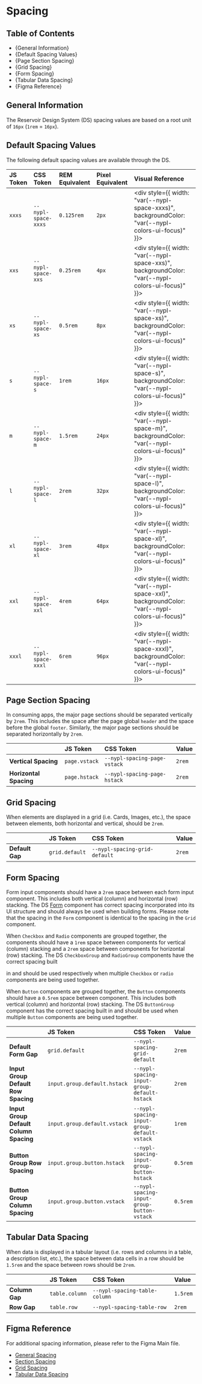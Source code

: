 

<Meta title="Style Guide/Spacing" />

# Spacing

## Table of Contents

- {<Link href="#general-information" target="_self">General Information</Link>}
- {<Link href="#default-spacing-values" target="_self">Default Spacing Values</Link>}
- {<Link href="#page-section-spacing" target="_self">Page Section Spacing</Link>}
- {<Link href="#grid-spacing" target="_self">Grid Spacing</Link>}
- {<Link href="#form-spacing" target="_self">Form Spacing</Link>}
- {<Link href="#tabular-data-spacing" target="_self">Tabular Data Spacing</Link>}
- {<Link href="#figma-reference" target="_self">Figma Reference</Link>}

## General Information

The Reservoir Design System (DS) spacing values are based on a root unit
of `16px` (`1rem` = `16px`).

## Default Spacing Values

The following default spacing values are available through the DS.

| JS Token | CSS Token           | REM Equivalent | Pixel Equivalent | Visual Reference                                                                                              |
| :------- | :------------------ | :------------- | :--------------- | :------------------------------------------------------------------------------------------------------------ |
| `xxxs`   | `--nypl-space-xxxs` | `0.125rem`     | `2px`            | <div style={{ width: "var(--nypl-space-xxxs)", backgroundColor: "var(--nypl-colors-ui-focus)" }}>&nbsp;</div> |
| `xxs`    | `--nypl-space-xxs`  | `0.25rem`      | `4px`            | <div style={{ width: "var(--nypl-space-xxs)", backgroundColor: "var(--nypl-colors-ui-focus)" }}>&nbsp;</div>  |
| `xs`     | `--nypl-space-xs`   | `0.5rem`       | `8px`            | <div style={{ width: "var(--nypl-space-xs)", backgroundColor: "var(--nypl-colors-ui-focus)" }}>&nbsp;</div>   |
| `s`      | `--nypl-space-s`    | `1rem`         | `16px`           | <div style={{ width: "var(--nypl-space-s)", backgroundColor: "var(--nypl-colors-ui-focus)" }}>&nbsp;</div>    |
| `m`      | `--nypl-space-m`    | `1.5rem`       | `24px`           | <div style={{ width: "var(--nypl-space-m)", backgroundColor: "var(--nypl-colors-ui-focus)" }}>&nbsp;</div>    |
| `l`      | `--nypl-space-l`    | `2rem`         | `32px`           | <div style={{ width: "var(--nypl-space-l)", backgroundColor: "var(--nypl-colors-ui-focus)" }}>&nbsp;</div>    |
| `xl`     | `--nypl-space-xl`   | `3rem`         | `48px`           | <div style={{ width: "var(--nypl-space-xl)", backgroundColor: "var(--nypl-colors-ui-focus)" }}>&nbsp;</div>   |
| `xxl`    | `--nypl-space-xxl`  | `4rem`         | `64px`           | <div style={{ width: "var(--nypl-space-xxl)", backgroundColor: "var(--nypl-colors-ui-focus)" }}>&nbsp;</div>  |
| `xxxl`   | `--nypl-space-xxxl` | `6rem`         | `96px`           | <div style={{ width: "var(--nypl-space-xxxl)", backgroundColor: "var(--nypl-colors-ui-focus)" }}>&nbsp;</div> |

## Page Section Spacing

In consuming apps, the major page sections should be separated vertically by
`2rem`. This includes the space after the page global `header` and the space
before the global `footer`. Similarly, the major page sections should be
separated horizontally by `2rem`.

|                        | JS Token      | CSS Token                    | Value  |
| :--------------------- | :------------ | :--------------------------- | :----- |
| **Vertical Spacing**   | `page.vstack` | `--nypl-spacing-page-vstack` | `2rem` |
| **Horizontal Spacing** | `page.hstack` | `--nypl-spacing-page-hstack` | `2rem` |

## Grid Spacing

When elements are displayed in a grid (i.e. Cards, Images, etc.), the space
between elements, both horizontal and vertical, should be `2rem`.

|                 | JS Token       | CSS Token                     | Value  |
| :-------------- | :------------- | :---------------------------- | :----- |
| **Default Gap** | `grid.default` | `--nypl-spacing-grid-default` | `2rem` |

## Form Spacing

Form input components should have a `2rem` space between each form input
component. This includes both vertical (column) and horizontal (row) stacking.
The DS [Form](../?path=/docs/components-form-elements-form--docs)
component has correct spacing incorporated into its UI structure and should
always be used when building forms. Please note that the spacing in the `Form`
component is identical to the spacing in the `Grid` component.

When `Checkbox` and `Radio` components are grouped together, the components
should have a `1rem` space between components for vertical (column) stacking
and a `2rem` space between components for horizontal (row) stacking. The DS
`CheckboxGroup` and `RadioGroup` components have the correct spacing built

in and should be used respectively when multiple `Checkbox` or `radio`
components are being used together.

When `Button` components are grouped together, the `Button` components should
have a `0.5rem` space between component. This includes both vertical (column)
and horizontal (row) stacking. The DS `ButtonGroup` component has the correct
spacing built in and should be used when multiple `Button` components are being
used together.

|                                        | JS Token                     | CSS Token                                   | Value    |
| :------------------------------------- | :--------------------------- | :------------------------------------------ | :------- |
| **Default Form Gap**                   | `grid.default`               | `--nypl-spacing-grid-default`               | `2rem`   |
| **Input Group Default Row Spacing**    | `input.group.default.hstack` | `--nypl-spacing-input-group-default-hstack` | `2rem`   |
| **Input Group Default Column Spacing** | `input.group.default.vstack` | `--nypl-spacing-input-group-default-vstack` | `1rem`   |
| **Button Group Row Spacing**           | `input.group.button.hstack`  | `--nypl-spacing-input-group-button-hstack`  | `0.5rem` |
| **Button Group Column Spacing**        | `input.group.button.vstack`  | `--nypl-spacing-input-group-button-vstack`  | `0.5rem` |

## Tabular Data Spacing

When data is displayed in a tabular layout (i.e. rows and columns in a table,
a description list, etc.), the space between data cells in a row should be
`1.5rem` and the space between rows should be `2rem`.

|                | JS Token       | CSS Token                     | Value    |
| :------------- | :------------- | :---------------------------- | :------- |
| **Column Gap** | `table.column` | `--nypl-spacing-table-column` | `1.5rem` |
| **Row Gap**    | `table.row`    | `--nypl-spacing-table-row`    | `2rem`   |

## Figma Reference

For additional spacing information, please refer to the Figma Main file.

- [General Spacing](https://www.figma.com/file/qShodlfNCJHb8n03IFyApM/Main?node-id=17249%3A13)
- [Section Spacing](https://www.figma.com/file/qShodlfNCJHb8n03IFyApM/Main?node-id=17185%3A249)
- [Grid Spacing](https://www.figma.com/file/qShodlfNCJHb8n03IFyApM/Main?node-id=17185%3A204)
- [Tabular Data Spacing](https://www.figma.com/file/qShodlfNCJHb8n03IFyApM/?node-id=10734%3A5146)
